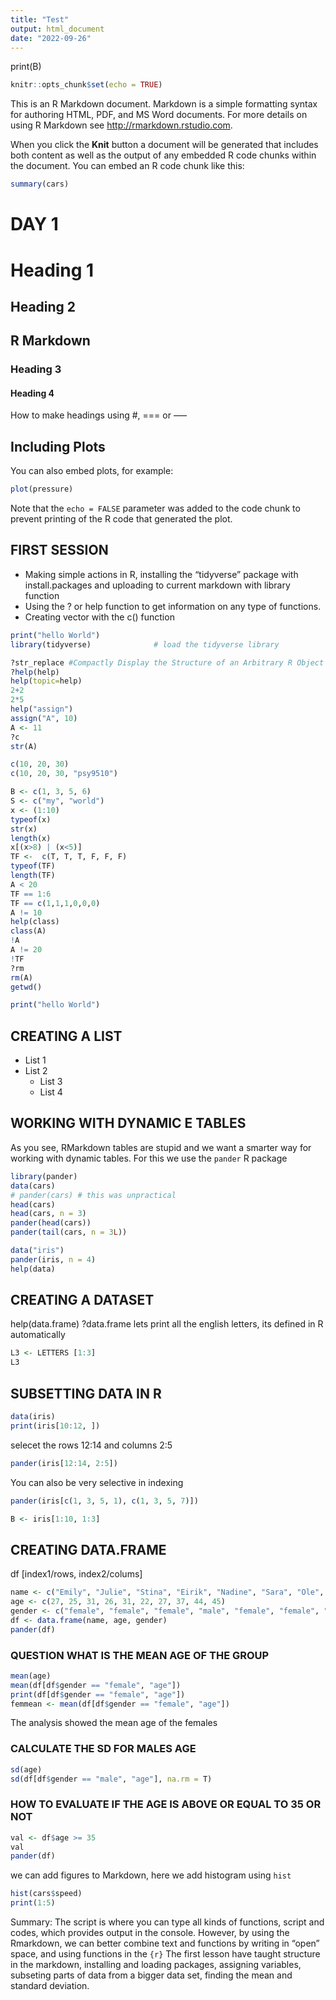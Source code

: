 ```yaml
---
title: "Test"
output: html_document
date: "2022-09-26"
---
```


print(B)

```r
knitr::opts_chunk$set(echo = TRUE)
```

This is an R Markdown document. Markdown is a simple formatting syntax for authoring HTML, PDF, and MS Word documents. For more details on using R Markdown see <http://rmarkdown.rstudio.com>.

When you click the **Knit** button a document will be generated that includes both content as well as the output of any embedded R code chunks within the document. You can embed an R code chunk like this:

```r
summary(cars)
```

# DAY 1
# Heading 1

## Heading 2

## R Markdown

### Heading 3

#### Heading 4

How to make headings using #, === or -----

## Including Plots

You can also embed plots, for example:

```r
plot(pressure)
```

Note that the `echo = FALSE` parameter was added to the code chunk to prevent printing of the R code that generated the plot.

## FIRST SESSION
- Making simple actions in R, installing the "tidyverse" package with install.packages and uploading to current markdown with library function
- Using the ? or help function to get information on any type of functions. 
- Creating vector with the c() function
```r
print("hello World")
library(tidyverse)              # load the tidyverse library

?str_replace #Compactly Display the Structure of an Arbitrary R Object
?help(help)
help(topic=help)
2+2
2*5
help("assign")
assign("A", 10)
A <- 11
?c
str(A)

c(10, 20, 30)
c(10, 20, 30, "psy9510")

B <- c(1, 3, 5, 6)
S <- c("my", "world")
x <- (1:10)
typeof(x)
str(x)
length(x)
x[(x>8) | (x<5)]
TF <-  c(T, T, T, F, F, F)
typeof(TF)
length(TF)
A < 20
TF == 1:6
TF == c(1,1,1,0,0,0)
A != 10
help(class)
class(A)
!A
A != 20
!TF
?rm
rm(A)
getwd()
```


```r
print("hello World")
```

## CREATING A LIST 
- List 1
- List 2
    - List 3
    - List 4
    
## WORKING WITH DYNAMIC E TABLES

As you see, RMarkdown tables are stupid and we want a smarter way for working with dynamic tables. For this we use the `pander` R package

```r
library(pander)
data(cars)
# pander(cars) # this was unpractical
head(cars)
head(cars, n = 3)
pander(head(cars))
pander(tail(cars, n = 3L)) 
```
```r
data("iris")
pander(iris, n = 4)
help(data)
```

## CREATING A DATASET
help(data.frame)
?data.frame
lets print all the english letters, its defined in R automatically 

```r
L3 <- LETTERS [1:3]
L3
```

## SUBSETTING DATA IN R

```r
data(iris)
print(iris[10:12, ])
```

selecet the rows 12:14 and columns 2:5
```r
pander(iris[12:14, 2:5])
```

You can also be very selective in indexing
```r
pander(iris[c(1, 3, 5, 1), c(1, 3, 5, 7)])
```

```r
B <- iris[1:10, 1:3]

```

## CREATING DATA.FRAME

df [index1/rows, index2/colums]
```r
name <- c("Emily", "Julie", "Stina", "Eirik", "Nadine", "Sara", "Ole", "Anders", "Niklas", "Fredrik")
age <- c(27, 25, 31, 26, 31, 22, 27, 37, 44, 45)
gender <- c("female", "female", "female", "male", "female", "female", "male", "male", "male", "male")
df <- data.frame(name, age, gender)
pander(df)

```

### QUESTION WHAT IS THE MEAN AGE OF THE GROUP

```r
mean(age)
mean(df[df$gender == "female", "age"])
print(df[df$gender == "female", "age"])
femmean <- mean(df[df$gender == "female", "age"])
```
The analysis showed the mean age of the females 

### CALCULATE THE SD FOR MALES AGE

```r
sd(age)
sd(df[df$gender == "male", "age"], na.rm = T)
```

### HOW TO EVALUATE IF THE AGE IS ABOVE OR EQUAL TO 35 OR NOT

```r
val <- df$age >= 35
val
pander(df)
```

we can add figures to Markdown, here we add histogram using `hist`
```r
hist(cars$speed)
print(1:5)
```

Summary: The script is where you can type all kinds of functions, script and codes, which provides output in the console. However, by using the Rmarkdown, we can better combine text and functions by writing in "open" space, and using functions in the ```{r} ```
The first lesson have taught structure in the markdown, installing and loading packages, assigning variables, subseting parts of data from a bigger data set, finding the mean and standard deviation.
